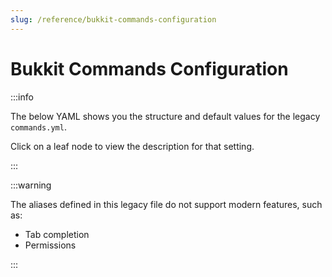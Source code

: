 ```yaml
---
slug: /reference/bukkit-commands-configuration
---
```


# Bukkit Commands Configuration


:::info

The below YAML shows you the structure and default values for the legacy `commands.yml`.

Click on a leaf node to view the description for that setting.

:::

:::warning

The aliases defined in this legacy file do not support modern features, such as:
- Tab completion
- Permissions

:::

<Config data={BukkitCommandsSpec}/>
